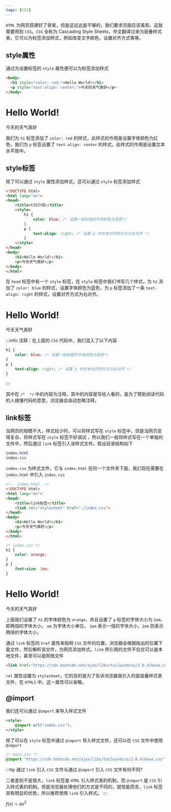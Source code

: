 ```yaml
---
tags: [CSS]
---
```



`HTML` 为网页搭建好了骨架，但是这远远是不够的，我们要求页面应该美观，这就需要用到 `CSS`。`CSS` 全称为 Cascading Style Sheets，中文翻译过来为层叠样式表，它可以为标签添加样式，例如改变文字颜色，设置对齐方式等等。

## style属性

通过为设置标签的 `style` 属性便可以为标签添加样式

<Tabs>
<TabItem value='html' label='HTML'>

```html
<body>
  <h1 style="color: red;">Hello World!</h1>
  <p style="text-align: center;">今天的天气真好</p>
</body>
```

</TabItem>
<TabItem value='css' label='CSS' default>
  <h1 style={{color: 'red', border: 'none'}}>Hello World!</h1>
  <p style={{textAlign: 'center'}}>今天的天气真好</p>
</TabItem>
</Tabs>

我们为 `h1` 标签添加了 `color: red` 的样式，此样式的作用是设置字体颜色为红色，我们为 `p` 标签设置了 `text-align: center` 的样式，此样式的作用是设置文本水平居中。

## style标签

除了可以通过 `style` 属性添加样式，还可以通过 `style` 标签添加样式

```html {5-12}
<!DOCTYPE html>
<html lang="en">
<head>
    <title>CSS介绍</title>
    <style>
        h1 {
            color: blue; /* 设置一级标题的字体颜色为蓝色*/
        }
        p {
            text-align: right; /* 设置 p 中文本对齐的方式为右对齐 */
        }
    </style>
</head>
<body>
    <h1>Hello World!</h1>
    <p>今天天气真好</p>
</body>
</html>
```

在 `head` 标签中有一个 `style` 标签，在  `style` 标签中我们书写几个样式，为 `h1` 添加了 `color: blue` 的样式，设置字体颜色为蓝色，为 `p` 标签添加了一条 `text-align: right` 的样式，设置对齐方式为右对齐。

<div class="displaybox">
  <h1 style={{color: 'blue'}}>Hello World!</h1>
  <p style={{textAlign: 'right'}}>今天天气真好</p>
</div>

:::info
注释：在上面的 `CSS` 代码中，我们混入了以下内容

```css
h1 {
    color: blue; /* 设置一级标题的字体颜色为蓝色*/
}
p {
    text-align: right; /* 设置 p 中文本对齐的方式为右对齐 */
}
```

:::

其中在 `/*  */` 中的内容为注释，其中的内容是写给人看的，是为了帮助阅读代码的人搞懂代码的意思，浏览器会自动忽略注释。

## link标签

当网页的规模不大，样式较少时，可以将样式写在 `style` 标签中，但是当网页变得复杂，将样式写在 `style` 标签不好调试 ，所以我们一般将样式写在一个单独的文件中，然后通过 `link` 标签引入该样式文件。假设目录结构如下

```css
index.html
index.css
```

`index.css` 为样式文件，它与 `index.html` 在同一个文件夹下面，我们现在需要在 `index.html` 中引入 `index.css`


<Tabs>
<TabItem value='html' label='HTML' default>

```html
<!-- index.html -->
<!DOCTYPE html>
<html lang="en">
<head>
    <title>link标签</title>
    <link rel="stylesheet" href="./index.css">
</head>
<body>
    <h1>Hello World!</h1>
    <p>今天天气真好</p>
</body>
</html>
```

</TabItem>
<TabItem value='css' label='CSS'>

```css
/* index.css */
h1 {
    color: orange;
}
p {
    font-size: 2em;
}
```

</TabItem>

<TabItem value='result' label='RESULT'>
  <h1 style={{color: 'orange'}}>Hello World!</h1>
  <p style={{fontSize: '2em'}}>今天的天气真好</p>
</TabItem>

</Tabs>

上面我们设置了 `h1` 的字体颜色为 `orange`，并且设置了 `p` 标签的字体大小为 `2em`，即两倍的字体大小。 `em` 为字体大小单位， `1em` 表示一倍的字体大小，`2em` 则表示两倍的字体大小。

通过 `link` 标签的 `href` 属性来指明 `CSS` 文件的位置，浏览器会根据指出的位置下载文件，然后解析该文件，为网页添加样式。`link` 所引用的文件不仅仅可以是本地文件，甚至可以是网络文件

```html
<link href="https://cdn.bootcdn.net/ajax/libs/tailwindcss/2.0.4/base.css" rel="stylesheet">
```

`rel` 属性设置为 `stylesheet`，它的目的是为了告诉浏览器我引入的是层叠样式表文件，在 `HTML5` 中，这一属性可以省略。

## @import

我们还可以通过 `@import` 来导入样式文件

```html
<style>
    @import url("index.css");
</style>
```

除了可以在 `style` 标签中通过 `@import` 导入样式文件，还可以在 `CSS` 文件中使用 `@import`

```css
/* main.css */
@import "https://cdn.bootcdn.net/ajax/libs/tailwindcss/2.0.4/base.css"
```

:::tip
通过 `link` 引入 `CSS` 文件与通过 `@import` 引入 `CSS` 文件有何不同? 

二者差别不是很大，`link` 标签是 `HTML` 引入样式表的机制，而 `@import` 是 `CSS` 引入样式表的机制。但是浏览器处理他们的方式是不同的，就性能而言，`link` 标签具有明显的优势，所以推荐使用 `link` 引入样式。
:::

$f(x) = ax^2$
